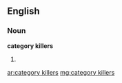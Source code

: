==English==

===Noun===
'''category killers'''

# {{plural of|[[category killer]]}}

[[ar:category killers]]
[[mg:category killers]]